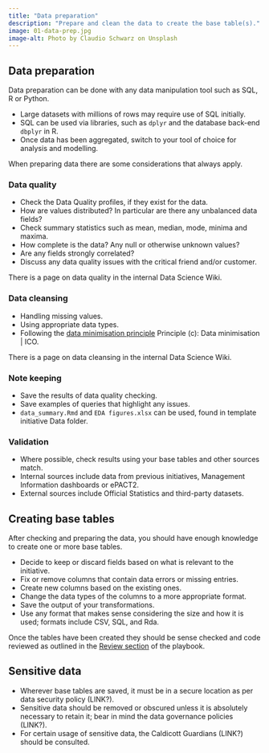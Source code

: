 ```yaml
---
title: "Data preparation"
description: "Prepare and clean the data to create the base table(s)."
image: 01-data-prep.jpg
image-alt: Photo by Claudio Schwarz on Unsplash
---
```


## Data preparation
Data preparation can be done with any data manipulation tool such as SQL, R or Python.

* Large datasets with millions of rows may require use of SQL initially.
* SQL can be used via libraries, such as `dplyr` and the database back-end `dbplyr` in R.
* Once data has been aggregated, switch to your tool of choice for analysis and modelling.

When preparing data there are some considerations that always apply.

### Data quality
* Check the Data Quality profiles, if they exist for the data.
* How are values distributed? In particular are there any unbalanced data fields?
* Check summary statistics such as mean, median, mode, minima and maxima.
* How complete is the data? Any null or otherwise unknown values?
* Are any fields strongly correlated?
* Discuss any data quality issues with the critical friend and/or customer.

There is a page on data quality in the internal Data Science Wiki.

### Data cleansing
* Handling missing values.
* Using appropriate data types.
* Following the [data minimisation principle](https://ico.org.uk/for-organisations/uk-gdpr-guidance-and-resources/data-protection-principles/a-guide-to-the-data-protection-principles/the-principles/data-minimisation/) Principle (c): Data minimisation | ICO.

There is a page on data cleansing in the internal Data Science Wiki.

### Note keeping
* Save the results of data quality checking.
* Save examples of queries that highlight any issues.
* `data_summary.Rmd` and `EDA figures.xlsx` can be used, found in template initiative Data folder.

### Validation
* Where possible, check results using your base tables and other sources match.
* Internal sources include data from previous initiatives, Management Information dashboards or ePACT2.
* External sources include Official Statistics and third-party datasets.

## Creating base tables
After checking and preparing the data, you should have enough knowledge to create one or more base tables.

* Decide to keep or discard fields based on what is relevant to the initiative.
* Fix or remove columns that contain data errors or missing entries.
* Create new columns based on the existing ones.
* Change the data types of the columns to a more appropriate format.
* Save the output of your transformations.
* Use any format that makes sense considering the size and how it is used; formats include CSV, SQL, and Rda.

Once the tables have been created they should be sense checked and code reviewed as outlined in the [Review section](04-review.qmd) of the playbook.

## Sensitive data
* Wherever base tables are saved, it must be in a secure location as per data security policy (LINK?).
* Sensitive data should be removed or obscured unless it is absolutely necessary to retain it; bear in mind the data governance policies (LINK?).
* For certain usage of sensitive data, the Caldicott Guardians (LINK?) should be consulted.
